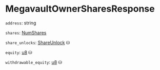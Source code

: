 # MegavaultOwnerSharesResponse

`address`: string

`shares`: [NumShares]

`share_unlocks`: [ShareUnlock] ⛁

`equity`: [u8] ⛁

`withdrawable_equity`: [u8] ⛁

[NumShares]: /types/num_shares
[ShareUnlock]: /types/share_unlock
[u8]: /types/u8
